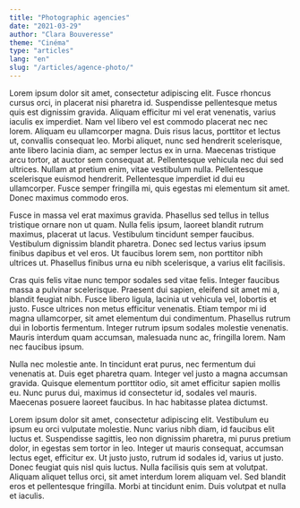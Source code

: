 ```yaml
---
title: "Photographic agencies"
date: "2021-03-29"
author: "Clara Bouveresse"
theme: "Cinéma"
type: "articles"
lang: "en"
slug: "/articles/agence-photo/"
---
```


Lorem ipsum dolor sit amet, consectetur adipiscing elit. Fusce rhoncus cursus orci, in placerat nisi pharetra id. Suspendisse pellentesque metus quis est dignissim gravida. Aliquam efficitur mi vel erat venenatis, varius iaculis ex imperdiet. Nam vel libero vel est commodo placerat nec nec lorem. Aliquam eu ullamcorper magna. Duis risus lacus, porttitor et lectus ut, convallis consequat leo. Morbi aliquet, nunc sed hendrerit scelerisque, ante libero lacinia diam, ac semper lectus ex in urna. Maecenas tristique arcu tortor, at auctor sem consequat at. Pellentesque vehicula nec dui sed ultrices. Nullam at pretium enim, vitae vestibulum nulla. Pellentesque scelerisque euismod hendrerit. Pellentesque imperdiet id dui eu ullamcorper. Fusce semper fringilla mi, quis egestas mi elementum sit amet. Donec maximus commodo eros.

Fusce in massa vel erat maximus gravida. Phasellus sed tellus in tellus tristique ornare non ut quam. Nulla felis ipsum, laoreet blandit rutrum maximus, placerat ut lacus. Vestibulum tincidunt semper faucibus. Vestibulum dignissim blandit pharetra. Donec sed lectus varius ipsum finibus dapibus et vel eros. Ut faucibus lorem sem, non porttitor nibh ultrices ut. Phasellus finibus urna eu nibh scelerisque, a varius elit facilisis.

Cras quis felis vitae nunc tempor sodales sed vitae felis. Integer faucibus massa a pulvinar scelerisque. Praesent dui sapien, eleifend sit amet mi a, blandit feugiat nibh. Fusce libero ligula, lacinia ut vehicula vel, lobortis et justo. Fusce ultrices non metus efficitur venenatis. Etiam tempor mi id magna ullamcorper, sit amet elementum dui condimentum. Phasellus rutrum dui in lobortis fermentum. Integer rutrum ipsum sodales molestie venenatis. Mauris interdum quam accumsan, malesuada nunc ac, fringilla lorem. Nam nec faucibus ipsum.

Nulla nec molestie ante. In tincidunt erat purus, nec fermentum dui venenatis at. Duis eget pharetra quam. Integer vel justo a magna accumsan gravida. Quisque elementum porttitor odio, sit amet efficitur sapien mollis eu. Nunc purus dui, maximus id consectetur id, sodales vel mauris. Maecenas posuere laoreet faucibus. In hac habitasse platea dictumst.

Lorem ipsum dolor sit amet, consectetur adipiscing elit. Vestibulum eu ipsum eu orci vulputate molestie. Nunc varius nibh diam, id faucibus elit luctus et. Suspendisse sagittis, leo non dignissim pharetra, mi purus pretium dolor, in egestas sem tortor in leo. Integer ut mauris consequat, accumsan lectus eget, efficitur ex. Ut justo justo, rutrum id sodales id, varius ut justo. Donec feugiat quis nisl quis luctus. Nulla facilisis quis sem at volutpat. Aliquam aliquet tellus orci, sit amet interdum lorem aliquam vel. Sed blandit eros et pellentesque fringilla. Morbi at tincidunt enim. Duis volutpat et nulla et iaculis.
